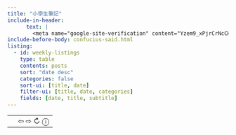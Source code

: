 ```yaml
---
title: "小學生筆記"
include-in-header:
      text: |
        <meta name="google-site-verification" content="Yzem9_xPjrCrNcCHmziBq7Ak2gQUxZeZ29IQMvNZdkc" />
include-before-body: confucius-said.html
listing:
  - id: weekly-listings
    type: table
    contents: posts
    sort: "date desc"
    categories: false
    sort-ui: [title, date]
    filter-ui: [title, date, categories]
    fields: [date, title, subtitle]
---
```


:::{.comment}
<table style="width: 100%; margin-bottom: 4px;">
  <tr>
    <td><div id="analects-chapter" style="font-weight: bold;"></div></td>
    <td style="text-align: right;"><btn onclick="previous_verse()" title="Previous verse">⇦</btn> <btn onclick="next_verse()" title="Next verse">⇨</btn> <btn onclick="confucius_said()" title="Random verse">↻</btn> <btn title="Jesse C. Chen is credited with creating this widget.">ⓘ</btn></td>
  </tr>
</table>
<p id="analects-verse"></p>
:::


<div style="height: 30px;"></div>


::: {#weekly-listings}
:::
